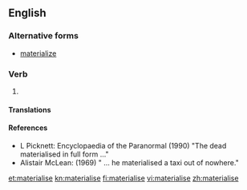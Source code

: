 ==English==

===Alternative forms===
* [[materialize]]

===Verb===
{{en-verb|materialis|es}}

# {{context|ambitransitive|British|lang=en}} {{alternative form of|materialize|lang=en}}

====Translations====
{{trans-see|materialize}}

====References====
* L Picknett: Encyclopaedia of the Paranormal (1990) "The dead materialised in full form ..."
* Alistair McLean: (1969) " ... he materialised a taxi out of nowhere."

[[et:materialise]]
[[kn:materialise]]
[[fi:materialise]]
[[vi:materialise]]
[[zh:materialise]]
